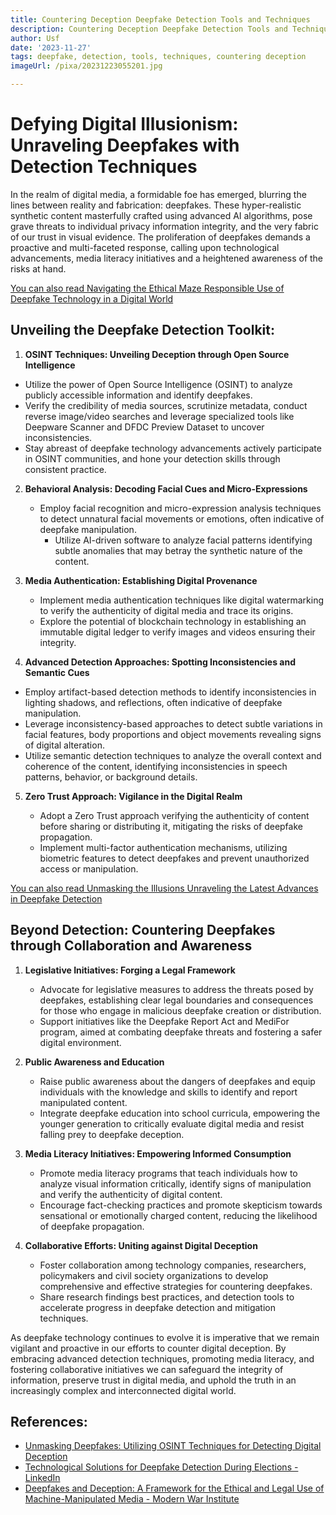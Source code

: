 ```yaml
---
title: Countering Deception Deepfake Detection Tools and Techniques
description: Countering Deception Deepfake Detection Tools and Techniques
author: Usf
date: '2023-11-27'
tags: deepfake, detection, tools, techniques, countering deception
imageUrl: /pixa/20231223055201.jpg

---
```

#  Defying  Digital Illusionism: Unraveling Deepfakes with Detection Techniques

In the realm of digital media, a formidable foe has emerged, blurring the  lines between reality and fabrication: deepfakes. These hyper-realistic synthetic content masterfully crafted using advanced AI  algorithms, pose grave  threats to individual privacy information integrity, and the very fabric of our trust in visual evidence. The  proliferation  of deepfakes demands a proactive and multi-faceted response,  calling upon technological advancements, media literacy initiatives and a heightened awareness of  the risks at hand.

[You can also read Navigating the Ethical Maze Responsible Use of Deepfake Technology in a Digital World](Navigating%20the%20Ethical%20Maze%20Responsible%20Use%20of%20Deepfake%20Technology%20in%20a%20Digital%20World)


##  Unveiling the Deepfake Detection Toolkit:

1.  **OSINT Techniques: Unveiling Deception through  Open Source Intelligence**

   -  Utilize the power of Open  Source Intelligence (OSINT) to analyze publicly accessible information and identify deepfakes.
   - Verify the credibility  of media sources, scrutinize metadata, conduct reverse image/video searches and leverage specialized tools like Deepware Scanner and DFDC Preview Dataset to uncover inconsistencies.
   - Stay  abreast of deepfake technology advancements actively participate in OSINT communities,  and hone your detection skills through consistent practice.

2. **Behavioral Analysis: Decoding Facial Cues and Micro-Expressions**

   - Employ facial recognition and  micro-expression analysis techniques to detect unnatural facial movements or emotions, often indicative  of deepfake manipulation.
     - Utilize AI-driven software to  analyze facial patterns identifying subtle  anomalies that may betray the  synthetic  nature of  the  content.

3. **Media Authentication: Establishing Digital Provenance**

   - Implement  media  authentication techniques like  digital watermarking to verify the authenticity of digital media and trace its origins.
   - Explore the  potential of blockchain technology in establishing an immutable digital ledger to verify images and videos  ensuring  their integrity.

4.  **Advanced Detection  Approaches: Spotting Inconsistencies and Semantic Cues**

   - Employ artifact-based detection methods to identify inconsistencies in  lighting shadows, and reflections, often indicative of  deepfake manipulation.
   -  Leverage inconsistency-based approaches to detect subtle variations in facial features, body proportions and object movements revealing signs of digital alteration.
   - Utilize semantic detection  techniques to analyze the overall context and coherence of the content, identifying inconsistencies in  speech patterns, behavior, or background  details.

5. **Zero Trust Approach: Vigilance in the Digital Realm**

    - Adopt a  Zero Trust approach  verifying the authenticity of content before sharing  or distributing it, mitigating the risks of deepfake propagation.
   - Implement multi-factor authentication  mechanisms, utilizing biometric features to detect  deepfakes and prevent unauthorized access or  manipulation.

[You can also read Unmasking  the Illusions Unraveling  the Latest Advances in Deepfake Detection](Unmasking%20the%20Illusions%20Unraveling%20the%20Latest%20Advances%20in%20Deepfake%20Detection)


## Beyond  Detection: Countering Deepfakes through  Collaboration and Awareness

1. **Legislative Initiatives: Forging a Legal Framework**

    - Advocate for legislative measures to address  the threats posed by deepfakes, establishing clear legal boundaries and consequences for  those who engage in malicious deepfake creation or distribution.
   - Support initiatives  like the Deepfake Report Act and MediFor program, aimed at combating deepfake  threats and fostering a safer digital environment.

2. **Public Awareness  and Education**

   - Raise public awareness about the dangers of deepfakes and equip individuals  with the knowledge and skills to identify and report manipulated content.
   - Integrate deepfake education into school curricula, empowering the younger generation to critically evaluate digital media and resist falling prey to deepfake deception.

3. **Media Literacy Initiatives: Empowering Informed Consumption**

   -  Promote media literacy programs that teach individuals how to analyze visual information  critically, identify signs of manipulation and verify the authenticity of digital content.
   - Encourage fact-checking practices and promote skepticism  towards sensational or emotionally charged content, reducing the likelihood of deepfake propagation.

4. **Collaborative Efforts: Uniting against Digital Deception**

   - Foster collaboration among technology companies, researchers, policymakers and civil  society organizations to develop comprehensive and effective strategies for countering deepfakes.
   - Share research findings best practices, and detection tools to accelerate progress  in deepfake detection and mitigation techniques.

As deepfake technology continues to evolve  it is imperative that we remain vigilant  and proactive in our efforts to counter digital deception.  By embracing advanced detection techniques, promoting media literacy, and fostering collaborative initiatives we can  safeguard the integrity of information, preserve trust in  digital media, and uphold the  truth in an increasingly complex and interconnected digital world.

## References:
- [Unmasking Deepfakes: Utilizing OSINT Techniques for Detecting Digital Deception](https://osintteam.blog/unmasking-deepfakes-utilizing-osint-techniques-for-detecting-digital-deception-f30529ea48b)
- [Technological Solutions for Deepfake Detection During Elections - LinkedIn](https://www.linkedin.com/pulse/technological-solutions-deepfake-detection-during-elections-sahota)
- [Deepfakes and Deception: A Framework for the Ethical and Legal Use of Machine-Manipulated Media - Modern War Institute](https://mwi.westpoint.edu/deepfakes-and-deception-a-framework-for-the-ethical-and-legal-use-of-machine-manipulated-media/)
